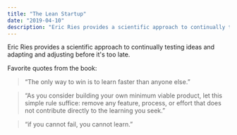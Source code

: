 ```yaml
---
title: "The Lean Startup"
date: "2019-04-10"
description: "Eric Ries provides a scientific approach to continually testing ideas and adapting and adjusting before it's too late."
---
```


Eric Ries provides a scientific approach to continually testing ideas and adapting and adjusting before it's too late.

Favorite quotes from the book:

> “The only way to win is to learn faster than anyone else.”

> “As you consider building your own minimum viable product, let this simple rule suffice: remove any feature, process, or effort that does not contribute directly to the learning you seek.”

> “if you cannot fail, you cannot learn.”
